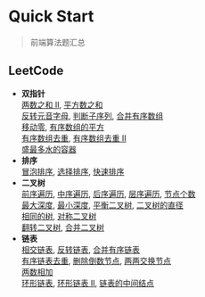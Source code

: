 # Quick Start
> 前端算法题汇总
## LeetCode
- **双指针**\
[两数之和 II](/leetcode/two-pointers#两数之和-ii),
[平方数之和](/leetcode/two-pointers#平方数之和)\
[反转元音字母](/leetcode/two-pointers#反转元音字母),
[判断子序列](/leetcode/two-pointers#判断子序列),
[合并有序数组](/leetcode/two-pointers#合并有序数组)\
[移动零](/leetcode/two-pointers#移动零),
[有序数组的平方](/leetcode/two-pointers#有序数组的平方)\
[有序数组去重](/leetcode/two-pointers#有序数组去重),
[有序数组去重 II](/leetcode/two-pointers#有序数组去重-ii)\
[盛最多水的容器](/leetcode/two-pointers#盛最多水的容器)
- **排序**\
[冒泡排序](/leetcode/sort#冒泡排序),
[选择排序](/leetcode/sort#选择排序),
[快速排序](/leetcode/sort#快速排序)
- **二叉树**\
[前序遍历](/leetcode/binary-tree#前序遍历),
[中序遍历](/leetcode/binary-tree#中序遍历),
[后序遍历](/leetcode/binary-tree#后序遍历),
[层序遍历](/leetcode/binary-tree#层序遍历),
[节点个数](/leetcode/binary-tree#节点个数)\
[最大深度](/leetcode/binary-tree#最大深度),
[最小深度](/leetcode/binary-tree#最小深度),
[平衡二叉树](/leetcode/binary-tree#平衡二叉树),
[二叉树的直径](/leetcode/binary-tree#二叉树的直径)\
[相同的树](/leetcode/binary-tree#相同的树),
[对称二叉树](/leetcode/binary-tree#对称二叉树)\
[翻转二叉树](/leetcode/binary-tree#翻转二叉树),
[合并二叉树](/leetcode/binary-tree#合并二叉树)
- **链表**\
[相交链表](/leetcode/linked-list#相交链表),
[反转链表](/leetcode/linked-list#反转链表),
[合并有序链表](/leetcode/linked-list#合并有序链表)\
[有序链表去重](/leetcode/linked-list#有序链表去重),
[删除倒数节点](/leetcode/linked-list#删除倒数节点),
[两两交换节点](/leetcode/linked-list#两两交换节点)\
[两数相加](/leetcode/linked-list#两数相加)\
[环形链表](/leetcode/linked-list#环形链表),
[环形链表 II](/leetcode/linked-list#环形链表-ii),
[链表的中间结点](/leetcode/linked-list#链表的中间结点)